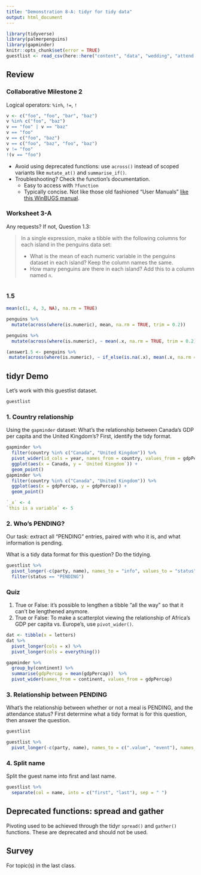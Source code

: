 ```yaml
---
title: "Demonstration 8-A: tidyr for tidy data"
output: html_document
---
```


```r
library(tidyverse)
library(palmerpenguins)
library(gapminder)
knitr::opts_chunk$set(error = TRUE)
guestlist <- read_csv(here::here("content", "data", "wedding", "attend.csv"))
```

## Review

### Collaborative Milestone 2

Logical operators: `%in%`, `!=`, `!`

```r
v <- c("foo", "foo", "bar", "baz")
v %in% c("foo", "baz")
v == "foo" | v == "baz"
v == "foo"
v == c("foo", "baz")
v == c("foo", "baz", "foo", "baz")
v != "foo"
!(v == "foo")
```


- Avoid using deprecated functions: use `across()` instead of scoped variants like `mutate_at()` and `summarise_if()`.
- Troubleshooting? Check the function's documentation.
  - Easy to access with `?function`
  - Typically concise. Not like those old fashioned "User Manuals" [like this WinBUGS manual](https://www.mrc-bsu.cam.ac.uk/wp-content/uploads/manual14.pdf).

### Worksheet 3-A

Any requests? If not, Question 1.3:

> In a single expression, make a tibble with the following columns for each island in the penguins data set:
> 
> - What is the mean of each numeric variable in the penguins dataset in each island? Keep the column names the same.
> - How many penguins are there in each island? Add this to a column named `n`.

```r

```

### 1.5

```r
mean(c(1, 4, 3, NA), na.rm = TRUE)

penguins %>% 
  mutate(across(where(is.numeric), mean, na.rm = TRUE, trim = 0.2))

penguins %>% 
  mutate(across(where(is.numeric), ~ mean(.x, na.rm = TRUE, trim = 0.2)))

(answer1.5 <- penguins %>%
 mutate(across(where(is.numeric), ~ if_else(is.na(.x), mean(.x, na.rm = T), as.numeric(.x)))))
```


## tidyr Demo

Let's work with this guestlist dataset.

```r
guestlist
```

### 1. Country relationship

Using the `gapminder` dataset: What's the relationship between Canada's GDP per capita and the United Kingdom's? First, identify the tidy format.

```r
gapminder %>% 
  filter(country %in% c("Canada", "United Kingdom")) %>% 
  pivot_wider(id_cols = year, names_from = country, values_from = gdpPercap) %>% 
  ggplot(aes(x = Canada, y = `United Kingdom`)) +
  geom_point()
gapminder %>% 
  filter(country %in% c("Canada", "United Kingdom")) %>% 
  ggplot(aes(x = gdpPercap, y = gdpPercap)) +
  geom_point()

`_x` <- 4
`this is a variable` <- 5
```

### 2. Who's PENDING?

Our task: extract all "PENDING" entries, paired with who it is, and what information is pending.

What is a tidy data format for this question? Do the tidying.

```r
guestlist %>% 
  pivot_longer(-c(party, name), names_to = "info", values_to = "status") %>% 
  filter(status == "PENDING")
```

### Quiz

1. True or False: it's possible to lengthen a tibble "all the way" so that it can't be lengthened anymore.
2. True or False: To make a scatterplot viewing the relationship of Africa's GDP per capita vs. Europe's, use `pivot_wider()`. 

```r
dat <- tibble(x = letters)
dat %>% 
  pivot_longer(cols = x) %>% 
  pivot_longer(cols = everything())

gapminder %>% 
  group_by(continent) %>% 
  summarise(gdpPercap = mean(gdpPercap))  %>% 
  pivot_wider(names_from = continent, values_from = gdpPercap)
```


### 3. Relationship between PENDING

What's the relationship between whether or not a meal is PENDING, and the attendance status? First determine what a tidy format is for this question, then answer the question. 

```r
guestlist
```


```r
guestlist %>% 
  pivot_longer(-c(party, name), names_to = c(".value", "event"), names_sep = "_")
```

### 4. Split name

Split the guest name into first and last name.

```r
guestlist %>% 
  separate(col = name, into = c("first", "last"), sep = " ")
```




## Deprecated functions: spread and gather

Pivoting used to be achieved through the tidyr `spread()` and `gather()` functions. These are deprecated and should not be used. 

## Survey

For topic(s) in the last class. 
